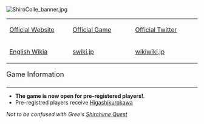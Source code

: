 [[File:ShiroColle_banner.jpg|left|link=]]
{{clear}}
{|style="width:600px;"
|-
|style="width:200px;"|[http://shiropro.jp/ Official Website]
|style="width:200px;"|[http://www.dmm.com/netgame/social/-/gadgets/=/app_id=149569/ Official Game]
|style="width:200px;"|[https://twitter.com/ShiroPro_STAFF Official Twitter]
|-
|[http://shiropro.wikia.com English Wikia]
|[http://sc.swiki.jp/ swiki.jp]
|[http://wikiwiki.jp/shirocolle/ wikiwiki.jp]
|}

<div style="font-size:18px; border-bottom:1px solid #000; margin:10px 0px 5px 0px; padding:0px 0px 5px 0px;">Game Information</div>
* '''The game is now open for pre-registered players!'''.
* Pre-registred players receive [http://shiropro.wikia.com/wiki/Higashikurokawa Higashikurokawa]


''Not to be confused with Gree's [[Thread:74217|Shirohime Quest]]'' <ac_metadata title="[DMM] ShiroProject" related_topics="General Discussion"> </ac_metadata>
